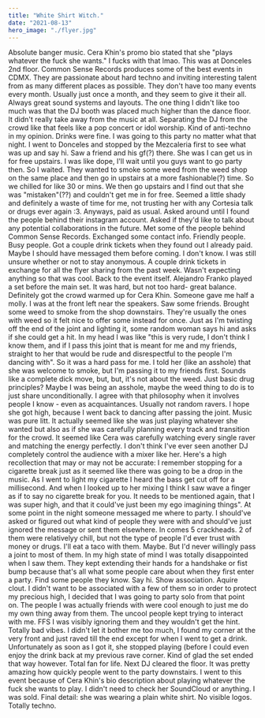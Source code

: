 ```yaml
---
title: "White Shirt Witch."
date: "2021-08-13"
hero_image: "./flyer.jpg"
---
```


Absolute banger music. Cera Khin's promo bio stated that she "plays whatever the fuck she wants." I fucks with that lmao. This was at Donceles 2nd floor. Common Sense Records produces some of the best events in CDMX. They are passionate about hard techno and inviting interesting talent from as many different places as possible. They don't have too many events every month. Usually just once a month, and they seem to give it their all. Always great sound systems and layouts. The one thing I didn't like too much was that the DJ booth was placed much higher than the dance floor. It didn't really take away from the music at all. Separating the DJ from the crowd like that feels like a pop concert or idol worship. Kind of anti-techno in my opinion. Drinks were fine. I was going to this party no matter what that night. I went to Donceles and stopped by the Mezcaleria first to see what was up and say hi. Saw a friend and his gf(?) there. She was I can get us in for free upstairs. I was like dope, I'll wait until you guys want to go party then. So I waited. They wanted to smoke some weed from the weed shop on the same place and then go in upstairs at a more fashionable(?) time. So we chilled for like 30 or mins. We then go upstairs and I find out that she was "mistaken"(??) and couldn't get me in for free. Seemed a little shady and definitely a waste of time for me, not trusting her with any Cortesia talk or drugs ever again :3. Anyways, paid as usual. Asked around until I found the people behind their instagram account. Asked if they'd like to talk about any potential collaborations in the future. Met some of the people behind Common Sense Records. Exchanged some contact info. Friendly people. Busy people. Got a couple drink tickets when they found out I already paid. Maybe I should have messaged them before coming. I don't know. I was still unsure whether or not to stay anonymous. A couple drink tickets in exchange for all the flyer sharing from the past week. Wasn't expecting anything so that was cool. Back to the event itself. Alejandro Franko played a set before the main set. It was hard, but not too hard- great balance. Definitely got the crowd warmed up for Cera Khin. Someone gave me half a molly. I was at the front left near the speakers. Saw some friends. Brought some weed to smoke from the shop downstairs. They're usually the ones with weed so it felt nice to offer some instead for once. Just as I'm twisting off the end of the joint and lighting it, some random woman says hi and asks if she could get a hit. In my head I was like "this is very rude, I don't think I know them, and if I pass this joint that is meant for me and my friends, straight to her that would be rude and disrespectful to the people I'm dancing with". So it was a hard pass for me. I told her (like an asshole) that she was welcome to smoke, but I'm passing it to my friends first. Sounds like a complete dick move, but, but, it's not about the weed. Just basic drug principles? Maybe I was being an asshole, maybe the weed thing to do is to just share unconditionally. I agree with that philosophy when it involves people I know - even as acquaintances. Usually not random ravers. I hope she got high, because I went back to dancing after passing the joint. Music was pure litt. It actually seemed like she was just playing whatever she wanted but also as if she was carefully planning every track and transition for the crowd. It seemed like Cera was carefully watching every single raver and matching the energy perfectly. I don't think I've ever seen another DJ completely control the audience with a mixer like her. Here's a high recollection that may or may not be accurate: I remember stopping for a cigarette break just as it seemed like there was going to be a drop in the music. As I went to light my cigarette I heard the bass get cut off for a millisecond. And when I looked up to her mixing I think I saw wave a finger as if to say no cigarette break for you. It needs to be mentioned again, that I was super high, and that it could've just been my ego imagining things". At some point in the night someone messaged me where to party. I should've asked or figured out what kind of people they were with and should've just ignored the message or sent them elsewhere. In comes 5 crackheads. 2 of them were relativelyy chill, but not the type of people I'd ever trust with money or drugs. I'll eat a taco with them. Maybe. But I'd never willingly pass a joint to most of them. In my high state of mind I was totally disappointed when I saw them. They kept extending their hands for a handshake or fist bump because that's all what some people care about when they first enter a party. Find some people they know. Say hi. Show association. Aquire clout. I didn't want to be associated with a few of them so in order to protect my precious high, I decided that I was going to party solo from that point on. The people I was actually friends with were cool enough to just me do my own thing away from them. The uncool people kept trying to interact with me. FFS I was visibly ignoring them and they wouldn't get the hint. Totally bad vibes. I didn't let it bother me too much, I found my corner at the very front and just raved till the end except for when I went to get a drink. Unfortunately as soon as I got it, she stopped playing (before I could even enjoy the drink back at my previous rave corner. Kind of glad the set ended that way however. Total fan for life. Next DJ cleared the floor. It was pretty amazing how quickly people went to the party downstairs. I went to this event because of Cera Khin's bio description about playing whatever the fuck she wants to play. I didn't need to check her SoundCloud or anything. I was sold. Final detail: she was wearing a plain white shirt. No visible logos. Totally techno.